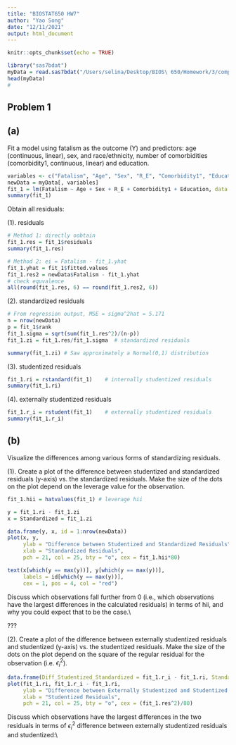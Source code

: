 ```yaml
---
title: "BIOSTAT650 HW7"
author: "Yao Song"
date: "12/11/2021"
output: html_document
---
```


```r
knitr::opts_chunk$set(echo = TRUE)
```

```r
library("sas7bdat")
myData = read.sas7bdat("/Users/selina/Desktop/BIOS\ 650/Homework/3/completedata.sas7bdat")
head(myData)
#
```

## Problem 1 

## (a)
Fit a model using fatalism as the outcome (Y) and predictors: age (continuous, linear), sex, and race/ethnicity, number of comorbidities (comorbidity1, continuous, linear) and education.
```r
variables <- c("Fatalism", "Age", "Sex", "R_E", "Comorbidity1", "Education")
newData = myData[, variables]
fit_1 = lm(Fatalism ~ Age + Sex + R_E + Comorbidity1 + Education, data = newData)
summary(fit_1)
```


Obtain all residuals:

(1). residuals

```r
# Method 1: directly oobtain 
fit_1.res = fit_1$residuals  
summary(fit_1.res)

# Method 2: ei = Fatalism - fit_1.yhat
fit_1.yhat = fit_1$fitted.values
fit_1.res2 = newData$Fatalism - fit_1.yhat
# check equvalence
all(round(fit_1.res, 6) == round(fit_1.res2, 6))
```

(2). standardized residuals 

```r
# From regression output, MSE = sigma^2hat = 5.171
n = nrow(newData)
p = fit_1$rank
fit_1.sigma = sqrt(sum(fit_1.res^2)/(n-p))
fit_1.zi = fit_1.res/fit_1.sigma  # standardized residuals
```
```r
summary(fit_1.zi) # Saw approximately a Normal(0,1) distribution
```

(3). studentized residuals

```r
fit_1.ri = rstandard(fit_1)    # internally studentized residuals
summary(fit_1.ri)
```

(4). externally studentized residuals

```r
fit_1.r_i = rstudent(fit_1)    # externally studentized residuals 
summary(fit_1.r_i)
```


## (b)
Visualize the differences among various forms of standardizing residuals.

(1). Create a plot of the difference between studentized and standardized residuals (y-axis) vs. the standardized residuals. Make the size of the dots on the plot depend on the leverage value for the observation. 
```r
fit_1.hii = hatvalues(fit_1) # leverage hii

y = fit_1.ri - fit_1.zi
x = Standardized = fit_1.zi

data.frame(y, x, id = 1:nrow(newData))
plot(x, y,
     ylab = "Difference between Studentized and Standardized Residuals", 
     xlab = "Standardized Residuals",
     pch = 21, col = 25, bty = "o", cex = fit_1.hii*80)

text(x[which(y == max(y))], y[which(y == max(y))],
     labels = id[which(y == max(y))],
     cex = 1, pos = 4, col = "red")
```
Discuss which observations fall further from 0 (i.e., which observations have the largest differences in the calculated residuals) in terms of hii, and why you could expect that to be the case.\\



???



(2). Create a plot of the difference between externally studentized residuals and studentized (y-axis) vs. the studentized residuals. Make the size of the dots on the plot depend on the square of the regular residual for the observation (i.e. $\epsilon_{i}^2$). 

```r
data.frame(Diff_Studentized_Standardized = fit_1.r_i - fit_1.ri, Standardized = fit_1.ri)
plot(fit_1.ri, fit_1.r_i - fit_1.ri, 
     ylab = "Difference between Externally Studentized and Studentized Residuals", 
     xlab = "Studentized Residuals",
     pch = 21, col = 25, bty = "o", cex = (fit_1.res^2)/80)
```
Discuss which observations have the largest differences in the two residuals in terms of $\epsilon_{i}^2$ difference between externally studentized residuals and studentized:\\


```r

```

```r

```
```r

```

```r

```

```r

```

```r

```

```r

```

```r

```

```r

```

```r

```

```r

```

```r

```

```r

```

```r

```


